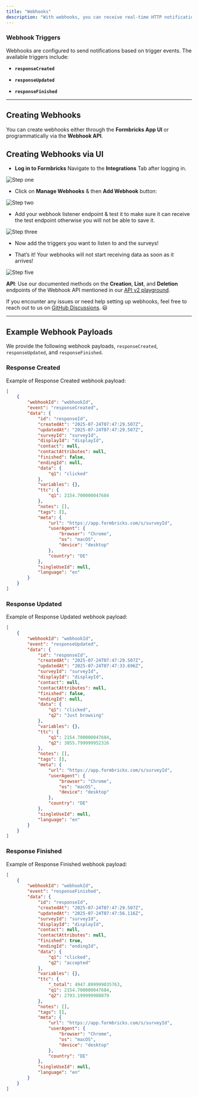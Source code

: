 ```yaml
---
title: "Webhooks"
description: "With webhooks, you can receive real-time HTTP notifications when specific objects change in your Formbricks environment. This allows you to stay updated and trigger automated actions based on these events."
---
```


### **Webhook Triggers**

Webhooks are configured to send notifications based on trigger events. The available triggers include:

- **`responseCreated`**

- **`responseUpdated`**

- **`responseFinished`**

---

## **Creating Webhooks**

You can create webhooks either through the **Formbricks App UI** or programmatically via the **Webhook API**.

## **Creating Webhooks via UI**

- **Log in to Formbricks**
  Navigate to the **Integrations** Tab after logging in.

![Step one](https://res.cloudinary.com/dwdb9tvii/image/upload/v1738093544/mugcz9gn3wxg2cucq6wj.webp)

- Click on **Manage Webhooks** & then **Add Webhook** button:

![Step two](https://res.cloudinary.com/dwdb9tvii/image/upload/v1738094259/j4a92z2q43twgamogpny.webp)

- Add your webhook listener endpoint & test it to make sure it can receive the test endpoint otherwise you will not be able to save it.

![Step three](https://res.cloudinary.com/dwdb9tvii/image/upload/v1738094617/image_kubsnz.jpg)

- Now add the triggers you want to listen to and the surveys!

- That’s it! Your webhooks will not start receiving data as soon as it arrives!

![Step five](https://res.cloudinary.com/dwdb9tvii/image/upload/v1738094816/image_xvrel1.jpg)

**API**: Use our documented methods on the **Creation**, **List**, and **Deletion** endpoints of the Webhook API mentioned in our [API v2 playground](https://formbricks.com/docs/api-v2-reference/management-api-%3E-webhooks/get-webhooks).

If you encounter any issues or need help setting up webhooks, feel free to reach out to us on [GitHub Discussions](https://github.com/formbricks/formbricks/discussions). 😃

---

## Example Webhook Payloads

We provide the following webhook payloads, `responseCreated`, `responseUpdated`, and `responseFinished`.

### Response Created

Example of Response Created webhook payload:

```json
[
    {
        "webhookId": "webhookId",
        "event": "responseCreated",
        "data": {
            "id": "responseId",
            "createdAt": "2025-07-24T07:47:29.507Z",
            "updatedAt": "2025-07-24T07:47:29.507Z",
            "surveyId": "surveyId",
            "displayId": "displayId",
            "contact": null,
            "contactAttributes": null,
            "finished": false,
            "endingId": null,
            "data": {
                "q1": "clicked"
            },
            "variables": {},
            "ttc": {
                "q1": 2154.700000047684
            },
            "notes": [],
            "tags": [],
            "meta": {
                "url": "https://app.formbricks.com/s/surveyId",
                "userAgent": {
                    "browser": "Chrome",
                    "os": "macOS",
                    "device": "desktop"
                },
                "country": "DE"
            },
            "singleUseId": null,
            "language": "en"
        }
    }
]
```



### Response Updated

Example of Response Updated webhook payload:

```json
[
    {
        "webhookId": "webhookId",
        "event": "responseUpdated",
        "data": {
            "id": "responseId",
            "createdAt": "2025-07-24T07:47:29.507Z",
            "updatedAt": "2025-07-24T07:47:33.696Z",
            "surveyId": "surveyId",
            "displayId": "displayId",
            "contact": null,
            "contactAttributes": null,
            "finished": false,
            "endingId": null,
            "data": {
                "q1": "clicked",
                "q2": "Just browsing"
            },
            "variables": {},
            "ttc": {
                "q1": 2154.700000047684,
                "q2": 3855.799999952316
            },
            "notes": [],
            "tags": [],
            "meta": {
                "url": "https://app.formbricks.com/s/surveyId",
                "userAgent": {
                    "browser": "Chrome",
                    "os": "macOS",
                    "device": "desktop"
                },
                "country": "DE"
            },
            "singleUseId": null,
            "language": "en"
        }
    }
]
```


### Response Finished

Example of Response Finished webhook payload:

```json
[
    {
        "webhookId": "webhookId",
        "event": "responseFinished",
        "data": {
            "id": "responseId",
            "createdAt": "2025-07-24T07:47:29.507Z",
            "updatedAt": "2025-07-24T07:47:56.116Z",
            "surveyId": "surveyId",
            "displayId": "displayId",
            "contact": null,
            "contactAttributes": null,
            "finished": true,
            "endingId": "endingId",
            "data": {
                "q1": "clicked",
                "q2": "accepted"
            },
            "variables": {},
            "ttc": {
                "_total": 4947.899999035763,
                "q1": 2154.700000047684,
                "q2": 2793.199999988079
            },
            "notes": [],
            "tags": [],
            "meta": {
                "url": "https://app.formbricks.com/s/surveyId",
                "userAgent": {
                    "browser": "Chrome",
                    "os": "macOS",
                    "device": "desktop"
                },
                "country": "DE"
            },
            "singleUseId": null,
            "language": "en"
        }
    }
]
```
